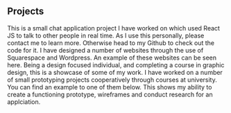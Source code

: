## Projects

<ProjectCard title="Chat Application" link="https://chattingapplication.netlify.app/" bg="linear-gradient(to right, #D4145A 0%, #FBB03B 100%)">
This is a small chat application project I have worked on which used React JS to talk to other people in real time. As I use this personally, please contact me to learn more. Otherwise head to my Github to check out the code for it.
</ProjectCard>

<ProjectCard title="Client Websites" link="https://lnp.org.au" bg="linear-gradient(to right, #D4145A 0%, #FBB03B 100%)">
I have designed a number of websites through the use of Squarespace and Wordpress. An example of these websites can be seen here.
</ProjectCard>

<ProjectCard title="Graphic Design Portfolio" link="" bg="linear-gradient(to right, #D4145A 0%, #FBB03B 100%)">
Being a design focused individual, and completing a course in graphic design, this is a showcase of some of my work.
</ProjectCard>

<ProjectCard title="Protyping Example" link="https://github.com/deco3500-2019/FoodForThought" bg="linear-gradient(to right, #D4145A 0%, #FBB03B 100%)">
I have worked on a number of small prototyping projects cooperatively through courses at university. You can find an example to one of them below. This shows my ability to create a functioning prototype, wireframes and conduct research for an applciation.
</ProjectCard>